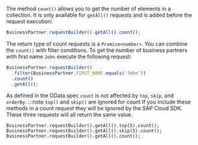 The method `count()` allows you to get the number of elements in a collection.
It is only available for `getAll()` requests and is added before the request execution:

```ts
BusinessPartner.requestBuilder().getAll().count();
```

The return type of count requests is a `Promise<number>`.
You can combine the `count()` with filter conditions.
To get the number of business partners with first name `John` execute the following request:

```ts
BusinessPartner.requestBuilder()
  .filter(BusinessPartner.FIRST_NAME.equals('John'))
  .count()
  .getAll();
```

As defined in the OData spec `count` is not affected by `top`, `skip`, and `orderBy`.
:::note `top()` and `skip()` are ignored for count
If you include these methods in a count request they will be ignored by the SAP Cloud SDK.
These three requests will all return the same value.

```
BusinessPartner.requestBuilder().getAll().top(5).count();
BusinessPartner.requestBuilder().getAll().skip(5).count();
BusinessPartner.requestBuilder().getAll().count();
```
